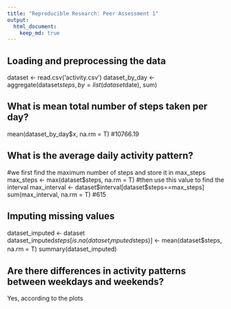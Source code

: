 ```yaml
---
title: "Reproducible Research: Peer Assessment 1"
output: 
  html_document:
    keep_md: true
---
```



## Loading and preprocessing the data

dataset <- read.csv('activity.csv')
dataset_by_day <- aggregate(dataset$steps, by=list(dataset$date), sum)

## What is mean total number of steps taken per day?

mean(dataset_by_day$x, na.rm = T) #10766.19

## What is the average daily activity pattern?

#we first find the maximum number of steps and store it in max_steps
max_steps <- max(dataset$steps, na.rm = T)
#then use this value to find the interval
max_interval <- dataset$interval[dataset$steps==max_steps]
sum(max_interval, na.rm = T) #615

## Imputing missing values

dataset_imputed <- dataset
dataset_imputed$steps[is.na(dataset_imputed$steps)] <- mean(dataset$steps, na.rm = T)
summary(dataset_imputed)

## Are there differences in activity patterns between weekdays and weekends?

Yes, according to the plots


